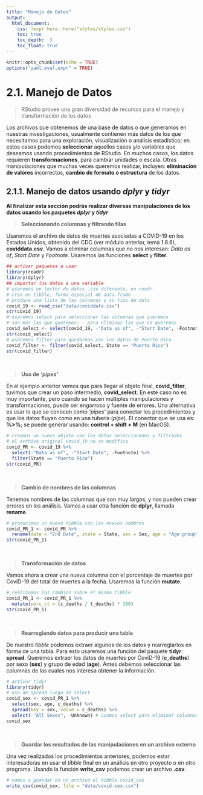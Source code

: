 ```yaml
---
title: "Manejo de Datos"
output:
  html_document:
    css: !expr here::here("styles/styles.css")
    toc: true
    toc_depth:  3
    toc_float: true
---
```


```r
knitr::opts_chunk$set(echo = TRUE)
options("yaml.eval.expr" = TRUE)
```

# 2.1. Manejo de Datos  
> RStudio provee una gran diversidad de recursos para el manejo y transformación de los datos  

Los archivos que obtenemos de una base de datos o que generamos en nuestras investigaciones, usualmente contienen más datos de los que necesitamos para una exploración, visualización o análisis estadístico; en estos casos podemos __seleccionar__ aquellos casos y/o variables que deseamos usando procedimientos de RStudio. 
En muchos casos, los datos requieren __transformaciones__, para cambiar unidades o escala.
Otras manipulaciones que muchas veces queremos realizar, incluyen: __eliminación de valores__ incorrectos, __cambio de formato o estructura__ de los datos.

## 2.1.1. Manejo de datos usando _dplyr_ y _tidyr_  
__Al finalizar esta sección podrás realizar diversas manipulaciones de los datos usando los paquetes _dplyr_ y _tidyr_ __  

> __Seleccionando columnas y filtrando filas__  

Usaremos el archivo de datos de muertes asociadas a COVID-19 en los Estados Unidos, obtenido del CDC (ver módulo anterior, tema 1.8.6), __coviddata.csv__.  Vamos a eliminar columnas que no nos interesan: _Data as of_, _Start Date_ y _Footnote_.  Usaremos las funciones __select__ y __filter__.
```r
## activar paquetes a usar
library(readr)
library(dplyr)
## importar los datos a una variable
# usaremos un lector de datos .csv diferente, en readr
# crea un tibble, forma especial de data.frame
# produce una lista de las columnas y su tipo de dato
covid_19 <- read_csv("data/coviddata.csv")
str(covid_19)
# usaremos select para seleccionar las columnas que queremos
# son más las que queremos: - para eliminar las que no queremos
covid_select <- select(covid_19, -"Data as of", -"Start Date", -Footnote)
str(covid_select)
# usaremos filter para quedarnos con los datos de Puerto Rico
covid_filter <- filter(covid_select, State == "Puerto Rico")
str(covid_filter)
```
\

> __Uso de _'pipes'_ __    

En el ejemplo anterior vemos que para llegar al objeto final, __covid_filter__, tuvimos que crear un paso intermedio, __covid_select__.  En este caso no es muy importante, pero cuando se hacen múltiples manipulaciones y transformaciones, puede ser engorroso y fuente de errores.  Una alternativa es usar lo que se conocen como _'pipes'_ para conectar los procedimientos y que los datos fluyan como en una tubería (_pipe_).  El conector que se usa es: __%>%__; se puede generar usando: __control + shift + M__ (en MacOS).
```r
# creamos un nuevo objeto con los datos seleccionados y filtrados
# el archivo original covid_19 no se modifica
covid_PR <- covid_19 %>% 
  select(-"Data as of", -"Start Date", -Footnote) %>% 
  filter(State == "Puerto Rico")
str(covid_PR)
```
\

> __Cambio de nombres de las columnas__  

Tenemos nombres de las columnas que son muy largos, y nos pueden crear errores en los análisis.  Vamos a usar otra función de __dplyr__, llamada __rename__.
```r
# producimos un nuevo tibble con los nuevos nombres
covid_PR_1 <- covid_PR %>% 
  rename(date = "End Date", state = State, sex = Sex, age = "Age group", c_deaths = "COVID-19 Deaths", t_deaths = "Total Deaths", p_deaths = "Pneumonia Deaths", pc_deaths = "Pneumonia and COVID-19 Deaths", i_deaths = "Influenza Deaths", pic_deaths = "Pneumonia, Influenza, or COVID-19 Deaths")
str(covid_PR_1)
```
\

> __Transformación de datos__  

Vamos ahora a crear una nueva columna con el porcentaje de muertes por CoviD-19 del total de muertes a la fecha.  Usaremos la función __mutate__.
```r
# realizamos los cambios sobre el mismo tibble
covid_PR_1 <- covid_PR_1 %>%
  mutate(porc_ct = (c_deaths / t_deaths) * 100)
str(covid_PR_1)
```
\

> __Rearreglando datos para producir una tabla__  

De nuestro _tibble_ podemos extraer algunos de los datos y rearreglarlos en forma de una tabla.  Para esto usaremos una función del paquete __tidyr__: __spread__.  Queremos extraer los datos de muertes por CoviD-19 (__c_deaths__) por sexo (__sex__) y grupo de edad (__age__).  Antes debemos seleccionar las columnas de las cuales nos interesa obtener la información.
```r
# activar tidyr
library(tidyr)
# uso de spread luego de select
covid_sex <- covid_PR_1 %>%
  select(sex, age, c_deaths) %>% 
  spread(key = sex, value = c_deaths) %>% 
  select(-"All Sexes", -Unknown) # usamos select para eliminar columnas que no nos dan información
covid_sex
```
\

> __Guardar los resultados de las manipulaciones en un archivo externo__  

Una vez realizados los procedimientos anteriores, podemos estar interesado/as en usar el _tibble_ final en un análisis en otro proyecto o en otro programa.  Usando la función __write_csv__ podemos crear un archivo __.csv__.
```r
# vamos a guardar en un archivo el tibble covid_sex
write_csv(covid_sex, file = "data/covid-sex.csv")
```



